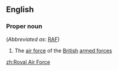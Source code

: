 ==English==

===Proper noun===
{{wikipedia}}
{{en-proper noun}} (''Abbreviated as'': [[RAF]])

# The [[air force]] of the [[British]] [[armed forces]]

[[zh:Royal Air Force]]